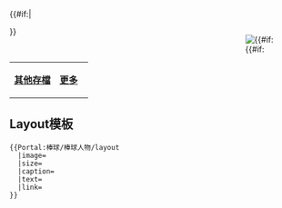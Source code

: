 {{#if:{{{image}}}|<div style="float:right;margin-left:0.2em">[[File:{{{image}}}|{{#if:{{{size}}}]]
</div>}}{{{text}}}

{| class="noprint" width="100%"  border="0" style="padding: 0; margin: 0; background-color:transparent"
|-
|<div style="text-align:left;">'''[[Portal:棒球/棒球人物|其他存檔]]'''</div>||
 <div style="text-align:right;margin-right:10px;margin-bottom:4px;">
'''[[{{{link}}}|更多]]'''
 </div >
|}<noinclude>

== Layout模板 ==
<pre>
{{Portal:棒球/棒球人物/layout 
  |image=
  |size=
  |caption=
  |text=
  |link=
}}
</pre>
</noinclude>